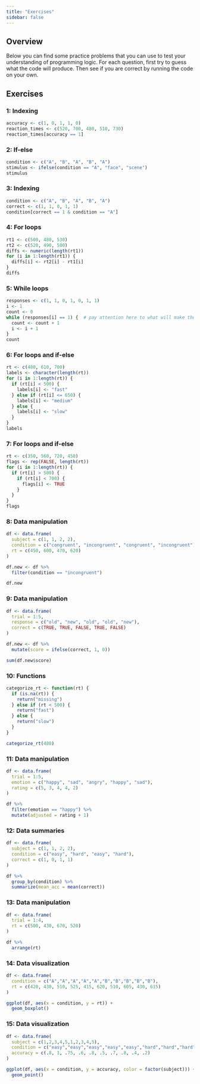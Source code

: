 ```yaml
---
title: "Exercises"
sidebar: false
---
```


## Overview

Below you can find some practice problems that you can use to test your understanding of programming logic. For each question, first try to guess what the code will produce. Then see if you are correct by running the code on your own.

## Exercises

### 1: Indexing

```r
accuracy <- c(1, 0, 1, 1, 0)
reaction_times <- c(520, 700, 480, 510, 730)
reaction_times[accuracy == 1]
```

### 2: If-else

```r
condition <- c("A", "B", "A", "B", "A")
stimulus <- ifelse(condition == "A", "face", "scene")
stimulus
```

### 3: Indexing

```r
condition <- c("A", "B", "A", "B", "A")
correct <- c(1, 1, 0, 1, 1)
condition[correct == 1 & condition == "A"]
```

### 4: For loops

```r
rt1 <- c(500, 480, 530)
rt2 <- c(520, 490, 500)
diffs <- numeric(length(rt1))
for (i in 1:length(rt1)) {
  diffs[i] <- rt2[i] - rt1[i]
}
diffs
```

### 5: While loops

```r
responses <- c(1, 1, 0, 1, 0, 1, 1)
i <- 1
count <- 0
while (responses[i] == 1) {  # pay attention here to what will make the while loop stop
  count <- count + 1
  i <- i + 1
}
count
```

### 6: For loops and if-else

```r
rt <- c(480, 610, 700)
labels <- character(length(rt))
for (i in 1:length(rt)) {
  if (rt[i] < 500) {
    labels[i] <- "fast"
  } else if (rt[i] <= 650) {
    labels[i] <- "medium"
  } else {
    labels[i] <- "slow"
  }
}
labels
```

### 7: For loops and if-else

```r
rt <- c(350, 560, 720, 450)
flags <- rep(FALSE, length(rt))
for (i in 1:length(rt)) {
  if (rt[i] > 500) {
    if (rt[i] < 700) {
      flags[i] <- TRUE
    }
  }
}
flags
```

### 8: Data manipulation

```r
df <- data.frame(
  subject = c(1, 1, 2, 2),
  condition = c("congruent", "incongruent", "congruent", "incongruent"),
  rt = c(450, 600, 470, 620)
) 

df.new <- df %>%
  filter(condition == "incongruent")

df.new
```

### 9: Data manipulation

```r
df <- data.frame(
  trial = 1:5,
  response = c("old", "new", "old", "old", "new"),
  correct = c(TRUE, TRUE, FALSE, TRUE, FALSE)
)

df.new <- df %>%
  mutate(score = ifelse(correct, 1, 0))

sum(df.new$score)
```

### 10: Functions

```r
categorize_rt <- function(rt) {
  if (is.na(rt)) {
    return("missing")
  } else if (rt < 500) {
    return("fast")
  } else {
    return("slow")
  }
}

categorize_rt(480)
```

### 11: Data manipulation

```r
df <- data.frame(
  trial = 1:5,
  emotion = c("happy", "sad", "angry", "happy", "sad"),
  rating = c(5, 3, 4, 4, 2)
)

df %>%
  filter(emotion == "happy") %>%
  mutate(adjusted = rating + 1)
```

### 12: Data summaries

```r
df <- data.frame(
  subject = c(1, 1, 2, 2),
  condition = c("easy", "hard", "easy", "hard"),
  correct = c(1, 0, 1, 1)
)

df %>%
  group_by(condition) %>%
  summarize(mean_acc = mean(correct))
```

### 13: Data manipulation

```r
df <- data.frame(
  trial = 1:4,
  rt = c(500, 430, 670, 520)
)

df %>%
  arrange(rt)
```

### 14: Data visualization

```r
df <- data.frame(
  condition = c("A","A","A","A","A","B","B","B","B","B"),
  rt = c(420, 430, 510, 525, 415, 620, 510, 605, 430, 615)
)

ggplot(df, aes(x = condition, y = rt)) +
  geom_boxplot()
```

### 15: Data visualization

```r
df <- data.frame(
  subject = c(1,2,3,4,5,1,2,3,4,5),
  condition = c("easy","easy","easy","easy","easy","hard","hard","hard","hard","hard"),
  accuracy = c(.8, 1, .75, .6, .8, .5, .7, .8, .4, .2)
)

ggplot(df, aes(x = condition, y = accuracy, color = factor(subject))) +
  geom_point()
```
